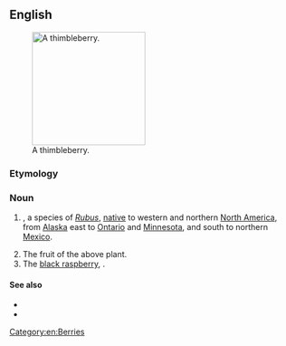 ==English==
[[Image:Rubus parviflorus 26318.JPG|thumb|right|200px|A thimbleberry.]]
===Etymology===
{{compound|thimble|berry}}

===Noun===
{{en-noun|thimbleberries}}

# {{context|botany}} {{taxlink|Rubus parviflorus|species}}, a species of ''[[Rubus]]'', [[native]] to western and northern [[North America]], from [[Alaska]] east to [[Ontario]] and [[Minnesota]], and south to northern [[Mexico]].
# The fruit of the above plant.
# The [[black raspberry]], {{taxlink|Rubus occidentalis|species}}.

====See also====
* {{pedialite}}
* {{specieslite|Rubus parviflorus}}
[[Category:en:Berries]]